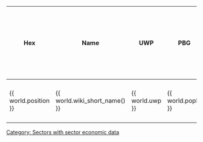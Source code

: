
<section begin="header"/>
{| class="wikitable sortable" width="90%"
|+ {{ sector.sector_name() }} economic data
!Hex!!Name!!UWP!!PBG!!{Ix}!!WTN!!MSPR!!RU!!Per Capita (Cr)!!GWP (BCr)!!Trade (MCr/year)
!Passengers (per year)!!Build!!Army!!Port!!SPA Population
!ETI Index!!ETI Pass Index!!ETI worlds!!ETI Cargo (tons/year)!!ETI Passengers (per year)
!Trade Goods!!Subsector <section end="header"/>
{%- for subsector in sector.subsectors.values() -%}
<section begin="{{subsector.name}}" />
{%- for world in subsector.worlds %}
|-
| {{ world.position }}
| {{ world.wiki_short_name() }}
| {{ world.uwp }}
| {{ world.popM }}{{world.belts}}{{world.ggCount}}
| { {{world.importance}} }
| {{world.wtn}}
| {{world.mspr}}
| {{"{:,d}".format(world.ru)}}
| {{"{:,d}".format(world.perCapita)}}
| {{"{:,d}".format(world.gwp)}}
| {{"{:,d}".format(world.tradeIn // 10000000) }}
| {{"{:,d}".format(world.passIn) }}
| {{"{:,d}".format(world.ship_capacity) }}
| {{"{:,d}".format(world.raw_be) }}
| {{ world.starportSize }}
| {{"{:,d}".format(world.starportPop) }}
| {{ world.eti_cargo }}
| {{ world.eti_passenger }}
| {{ world.eit_worlds }}
| {{ "{:,d}".format(world.eti_cargo_volume * 50) }}
| {{ "{:,d}".format(world.eti_pass_volume * 50) }}
| {{ world.trade_id }}
| {{ subsector.wiki_name() }}
{% endfor -%}
<section end="{{subsector.name}}" />
{%- endfor %}
|}

[[Category: Sectors with sector economic data]]
